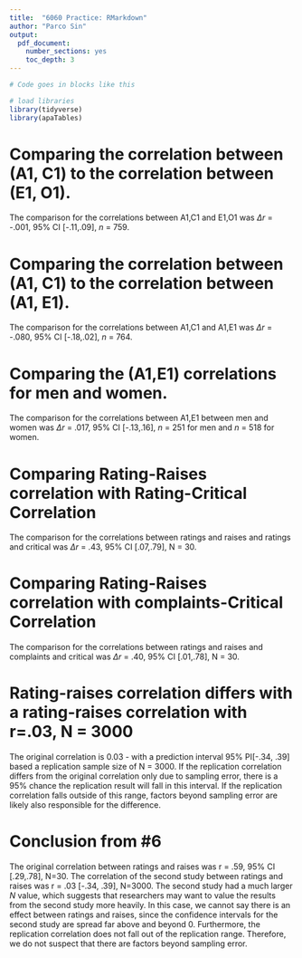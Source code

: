 ```yaml
---
title:  "6060 Practice: RMarkdown"
author: "Parco Sin"
output:
  pdf_document:
    number_sections: yes
    toc_depth: 3
---
```


```r
# Code goes in blocks like this

# load libraries
library(tidyverse)
library(apaTables)

```

# Comparing the correlation between (A1, C1) to the correlation between (E1, O1).

The comparison for the correlations between A1,C1 and E1,O1 was $\Delta r$ = -.001, 95% CI [-.11,.09], *n* = 759. 

# Comparing the correlation between (A1, C1) to the correlation between (A1, E1).

The comparison for the correlations between A1,C1 and A1,E1 was $\Delta r$ = -.080, 95% CI [-.18,.02], *n* = 764. 

# Comparing the (A1,E1) correlations for men and women.

The comparison for the correlations between A1,E1 between men and women was $\Delta r$ = .017, 95% CI [-.13,.16], *n* = 251 for men and *n* = 518 for women. 

# Comparing Rating-Raises correlation with Rating-Critical Correlation

The comparison for the correlations between ratings and raises and ratings and critical was $\Delta r$ = .43, 95% CI [.07,.79], N = 30. 

# Comparing Rating-Raises correlation with complaints-Critical Correlation

The comparison for the correlations between ratings and raises and complaints and critical was $\Delta r$ = .40, 95% CI [.01,.78], N = 30. 

# Rating-raises correlation differs with a rating-raises correlation with r=.03, N = 3000

The original correlation is 0.03 - with a prediction interval 95% PI[-.34, .39] based a replication sample size of N = 3000. If the replication correlation differs from the original correlation only due to sampling error, there is a 95% chance the replication result will fall in this interval. If the replication correlation falls outside of this range, factors beyond sampling error are likely also responsible for the difference.

# Conclusion from #6

The original correlation between ratings and raises was r = .59, 95% CI [.29,.78], N=30. The correlation of the second study between ratings and raises was r = .03 [-.34, .39], N=3000. The second study had a much larger *N* value, which suggests that researchers may want to value the results from the second study more heavily. In this case, we cannot say there is an effect between ratings and raises, since the confidence intervals for the second study are spread far above and beyond 0. Furthermore, the replication correlation does not fall out of the replication range. Therefore, we do not suspect that there are factors beyond sampling error. 
